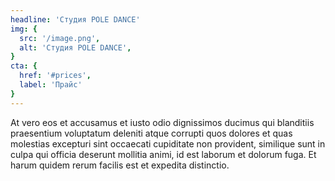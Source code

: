 ```yaml
---
headline: 'Cтудия POLE DANCE'
img: {
  src: '/image.png',
  alt: 'Cтудия POLE DANCE',
}
cta: {
  href: '#prices',
  label: 'Прайс'
}
---
```

At vero eos et accusamus et iusto odio dignissimos ducimus qui blanditiis praesentium voluptatum deleniti atque corrupti quos dolores et quas molestias excepturi sint occaecati cupiditate non provident, similique sunt in culpa qui officia deserunt mollitia animi, id est laborum et dolorum fuga. Et harum quidem rerum facilis est et expedita distinctio.